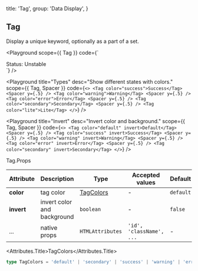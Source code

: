 
  title: 'Tag',
  group: 'Data Display',
}

## Tag

Display a unique keyword, optionally as a part of a set.

<Playground
  scope={{ Tag }}
  code={`
<div>
  <Tag>Status: Unstable</Tag>
</div>
`}
/>

<Playground
  title="Types"
  desc="Show different states with colors."
  scope={{ Tag, Spacer }}
  code={`
<>
  <Tag color="success">Success</Tag>
  <Spacer y={.5} />
  <Tag color="warning">Warning</Tag>
  <Spacer y={.5} />
  <Tag color="error">Error</Tag>
  <Spacer y={.5} />
  <Tag color="secondary">Secondary</Tag>
  <Spacer y={.5} />
  <Tag color="lite">Lite</Tag>
</>
`}
/>

<Playground
  title="Invert"
  desc="Invert color and background."
  scope={{ Tag, Spacer }}
  code={`
<>
  <Tag color="default" invert>Default</Tag>
  <Spacer y={.5} />
  <Tag color="success" invert>Success</Tag>
  <Spacer y={.5} />
  <Tag color="warning" invert>Warning</Tag>
  <Spacer y={.5} />
  <Tag color="error" invert>Error</Tag>
  <Spacer y={.5} />
  <Tag color="secondary" invert>Secondary</Tag>
</>
`}
/>

<Attributes edit="/pages/en-us/components/tag.mdx">
<Attributes.Title>Tag.Props</Attributes.Title>

| Attribute  | Description                 | Type                    | Accepted values          | Default   |
| ---------- | --------------------------- | ----------------------- | ------------------------ | --------- |
| **color**  | tag color                   | [TagColors](#tagcolors) | -                        | `default` |
| **invert** | invert color and background | `boolean`               | -                        | `false`   |
| ...        | native props                | `HTMLAttributes`        | `'id', 'className', ...` | -         |

<Attributes.Title>TagColors</Attributes.Title>

```ts
type TagColors = 'default' | 'secondary' | 'success' | 'warning' | 'error' | 'dark' | 'lite'
```

</Attributes>

